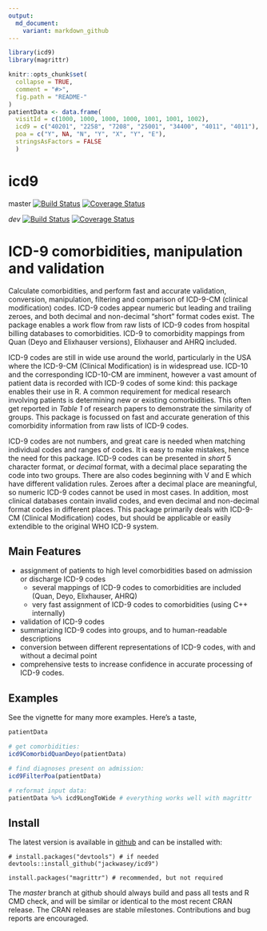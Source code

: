 ```yaml
---
output:
  md_document:
    variant: markdown_github
---
```


<!-- README.md is generated from README.Rmd. Please edit that file -->

```r

library(icd9)
library(magrittr)

knitr::opts_chunk$set(
  collapse = TRUE,
  comment = "#>",
  fig.path = "README-"
)
patientData <- data.frame(
  visitId = c(1000, 1000, 1000, 1000, 1001, 1001, 1002),
  icd9 = c("40201", "2258", "7208", "25001", "34400", "4011", "4011"),
  poa = c("Y", NA, "N", "Y", "X", "Y", "E"),
  stringsAsFactors = FALSE
  )
```
# icd9

master [![Build Status](https://travis-ci.org/jackwasey/icd9.svg?branch=master)](https://travis-ci.org/jackwasey/icd9) [![Coverage Status](https://coveralls.io/repos/jackwasey/icd9/badge.svg?branch=master)](https://coveralls.io/r/jackwasey/icd9?branch=master)

_dev_ [![Build Status](https://travis-ci.org/jackwasey/icd9.png?branch=rcpp-optim)](https://travis-ci.org/jackwasey/icd9) 
[![Coverage Status](https://coveralls.io/repos/jackwasey/icd9/badge.svg?branch=rcpp-optim)](https://coveralls.io/r/jackwasey/icd9?branch=rcpp-optim)

# ICD-9 comorbidities, manipulation and validation

Calculate comorbidities, and perform fast and accurate validation, conversion, manipulation, filtering and comparison of ICD-9-CM (clinical modification) codes. ICD-9 codes appear numeric but leading and trailing zeroes, and both decimal and non-decimal "short" format codes exist. The package enables a work flow from raw lists of ICD-9 codes from hospital billing databases to comorbidities. ICD-9 to comorbidity mappings from Quan (Deyo and Elixhauser versions), Elixhauser and AHRQ included.

ICD-9 codes are still in wide use around the world, particularly in the USA where the ICD-9-CM (Clinical Modification) is in widespread use. ICD-10 and the corresponding ICD-10-CM are imminent, however a vast amount of patient data is recorded with ICD-9 codes of some kind: this package enables their use in R. A common requirement for medical research involving patients is determining new or existing comorbidities. This often get reported in *Table 1* of research papers to demonstrate the similarity of groups. This package is focussed on fast and accurate generation of this comorbidity information from raw lists of ICD-9 codes.

ICD-9 codes are not numbers, and great care is needed when matching individual codes and ranges of codes. It is easy to make mistakes, hence the need for this package. ICD-9 codes can be presented in *short* 5 character format, or *decimal* format, with a decimal place separating the code into two groups. There are also codes beginning with V and E which have different validation rules. Zeroes after a decimal place are meaningful, so numeric ICD-9 codes cannot be used in most cases. In addition, most clinical databases contain invalid codes, and even decimal and non-decimal format codes in different places. This package primarily deals with ICD-9-CM (Clinical Modification) codes, but should be applicable or easily extendible to the original WHO ICD-9 system.

## Main Features

 * assignment of patients to high level comorbidities based on admission or discharge ICD-9 codes
     * several mappings of ICD-9 codes to comorbidities are included (Quan, Deyo, Elixhauser, AHRQ)
     * very fast assignment of ICD-9 codes to comorbidities (using C++ internally)
 * validation of ICD-9 codes
 * summarizing ICD-9 codes into groups, and to human-readable descriptions
 * conversion between different representations of ICD-9 codes, with and without a decimal point
 * comprehensive tests to increase confidence in accurate processing of ICD-9 codes.

## Examples

See the vignette for many more examples. Here's a taste, 

```r
patientData

# get comorbidities:
icd9ComorbidQuanDeyo(patientData)

# find diagnoses present on admission:
icd9FilterPoa(patientData)

# reformat input data:
patientData %>% icd9LongToWide # everything works well with magrittr
```


## Install

The latest version is available in [github](https://github.com/jackwasey/icd9) and can be installed with:

    # install.packages("devtools") # if needed
    devtools::install_github("jackwasey/icd9")

    install.packages("magrittr") # recommended, but not required

The _master_ branch at github should always build and pass all tests and R CMD check, and will be similar or identical to the most recent CRAN release. The CRAN releases are stable milestones. Contributions and bug reports are encouraged.
